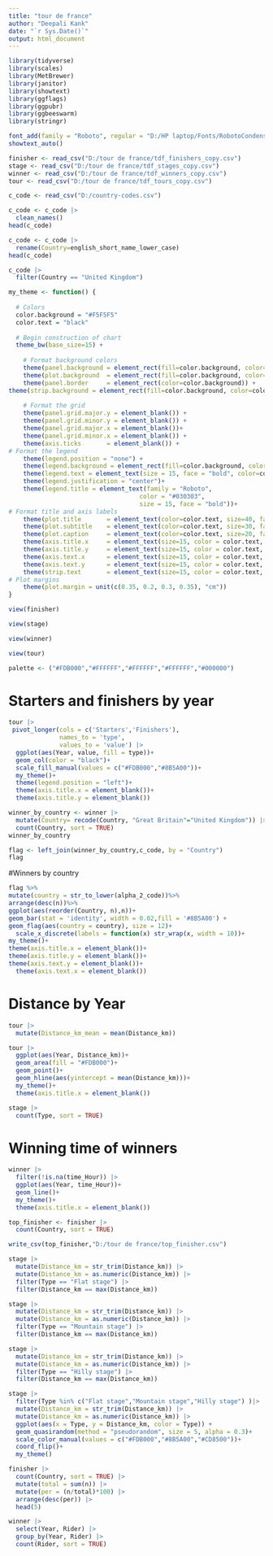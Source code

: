 ---
title: "tour de france"
author: "Deepali Kank"
date: "`r Sys.Date()`"
output: html_document
---

```{r,warning=FALSE,message=FALSE}
library(tidyverse)
library(scales)
library(MetBrewer)
library(janitor)
library(showtext)
library(ggflags)
library(ggpubr)
library(ggbeeswarm)
library(stringr)
```

```{r}
font_add(family = "Roboto", regular = "D:/HP laptop/Fonts/RobotoCondensed-Regular.ttf")
showtext_auto()
```


```{r}
finisher <- read_csv("D:/tour de france/tdf_finishers_copy.csv")
stage <- read_csv("D:/tour de france/tdf_stages_copy.csv")
winner <- read_csv("D:/tour de france/tdf_winners_copy.csv")
tour <- read_csv("D:/tour de france/tdf_tours_copy.csv")
```
```{r}
c_code <- read_csv("D:/country-codes.csv")

c_code <- c_code |> 
  clean_names()
head(c_code)
```

```{r}
c_code <- c_code |> 
  rename(Country=english_short_name_lower_case)
head(c_code)

```
```{r}
c_code |> 
  filter(Country == "United Kingdom")
```


```{r}
my_theme <- function() {
  
  # Colors
  color.background = "#F5F5F5"
  color.text = "black"
  
  # Begin construction of chart
  theme_bw(base_size=15) +
    
    # Format background colors
    theme(panel.background = element_rect(fill=color.background, color=color.background)) +
    theme(plot.background  = element_rect(fill=color.background, color=color.background)) +
    theme(panel.border     = element_rect(color=color.background)) +
theme(strip.background = element_rect(fill=color.background, color=color.background)) +
    
    # Format the grid
    theme(panel.grid.major.y = element_blank()) +
    theme(panel.grid.minor.y = element_blank()) +
    theme(panel.grid.major.x = element_blank())+
    theme(panel.grid.minor.x = element_blank()) +
    theme(axis.ticks       = element_blank()) +
# Format the legend
    theme(legend.position = "none") +
    theme(legend.background = element_rect(fill=color.background, color=color.background))+
    theme(legend.text = element_text(size = 15, face = "bold", color=color.text))+
    theme(legend.justification = "center")+
    theme(legend.title = element_text(family = "Roboto",
                                    color = "#030303",
                                    size = 15, face = "bold"))+
# Format title and axis labels
    theme(plot.title       = element_text(color=color.text, size=40, face = "bold", hjust = 0.5, family = 'Roboto'))+
    theme(plot.subtitle    = element_text(color=color.text, size=30, face = "bold", hjust = 0.5, family = 'Roboto'))+
    theme(plot.caption     = element_text(color=color.text, size=20, face = "bold", hjust = 0.5, family = 'Roboto'))+
    theme(axis.title.x     = element_text(size=15, color = color.text, hjust = 0.5, vjust = 0.5,face = "bold", family = 'Roboto')) +
    theme(axis.title.y     = element_text(size=15, color = color.text, hjust = 0.5, vjust = 0.5,face = "bold", family = 'Roboto')) +
    theme(axis.text.x      = element_text(size=15, color = color.text, hjust = 0.5, vjust = 0.5,face = "bold", family = 'Roboto')) +
    theme(axis.text.y      = element_text(size=15, color = color.text, face = "bold", family = 'Roboto')) +
    theme(strip.text       = element_text(size=15, color = color.text, hjust = 0.5, vjust = 0.5,face = "bold", family = 'Roboto')) +
# Plot margins
    theme(plot.margin = unit(c(0.35, 0.2, 0.3, 0.35), "cm"))
}
```



```{r}
view(finisher)
```

```{r}
view(stage)
```

```{r}
view(winner)
```

```{r}
view(tour)
```

```{r}
palette <- ("#FDB000","#FFFFFF","#FFFFFF","#FFFFFF","#000000")
```
# Starters and finishers by year

```{r, fig.height=13,fig.width=20}
tour |> 
 pivot_longer(cols = c('Starters','Finishers'),
              names_to = 'type',
              values_to = 'value') |> 
  ggplot(aes(Year, value, fill = type))+
  geom_col(color = "black")+
  scale_fill_manual(values = c("#FDB000","#8B5A00"))+
  my_theme()+
  theme(legend.position = "left")+
  theme(axis.title.x = element_blank())+
  theme(axis.title.y = element_blank())
```
```{r}
winner_by_country <- winner |> 
  mutate(Country= recode(Country, "Great Britain"="United Kingdom")) |> 
  count(Country, sort = TRUE)
winner_by_country
```


```{r}
flag <- left_join(winner_by_country,c_code, by = "Country")
flag
```

#Winners by country

```{r, fig.width=20,fig.height=13}
flag %>%
mutate(country = str_to_lower(alpha_2_code))%>%
arrange(desc(n))%>%
ggplot(aes(reorder(Country, n),n))+
geom_bar(stat = 'identity', width = 0.02,fill = '#8B5A00') +
geom_flag(aes(country = country), size = 12)+
  scale_x_discrete(labels = function(x) str_wrap(x, width = 10))+
my_theme()+
theme(axis.title.x = element_blank())+
theme(axis.title.y = element_blank())+
theme(axis.text.y = element_blank())+
  theme(axis.text.x = element_blank())
```

# Distance by Year

```{r}
tour |> 
  mutate(Distance_km_mean = mean(Distance_km))
```


```{r, fig.height=13, fig.width=20}
tour |> 
  ggplot(aes(Year, Distance_km))+
  geom_area(fill = "#FDB000")+
  geom_point()+
  geom_hline(aes(yintercept = mean(Distance_km)))+
  my_theme()+
  theme(axis.title.x = element_blank())
```
```{r}
stage |> 
  count(Type, sort = TRUE)
```

# Winning time of winners


```{r, fig.height=12, fig.width=20}
winner |> 
  filter(!is.na(time_Hour)) |> 
  ggplot(aes(Year, time_Hour))+
  geom_line()+
  my_theme()+
  theme(axis.title.x = element_blank())
```
```{r}
top_finisher <- finisher |> 
  count(Country, sort = TRUE)
```

```{r}
write_csv(top_finisher,"D:/tour de france/top_finisher.csv")
```


```{r}
stage |> 
  mutate(Distance_km = str_trim(Distance_km)) |> 
  mutate(Distance_km = as.numeric(Distance_km)) |>
  filter(Type == "Flat stage") |> 
  filter(Distance_km == max(Distance_km))
```



```{r}
stage |> 
  mutate(Distance_km = str_trim(Distance_km)) |> 
  mutate(Distance_km = as.numeric(Distance_km)) |>
  filter(Type == "Mountain stage") |> 
  filter(Distance_km == max(Distance_km))
```
```{r}
stage |> 
  mutate(Distance_km = str_trim(Distance_km)) |> 
  mutate(Distance_km = as.numeric(Distance_km)) |>
  filter(Type == "Hilly stage") |> 
  filter(Distance_km == max(Distance_km))
```


```{r, fig.height=13,fig.width=20}
stage |> 
  filter(Type %in% c("Flat stage","Mountain stage","Hilly stage") )|> 
  mutate(Distance_km = str_trim(Distance_km)) |> 
  mutate(Distance_km = as.numeric(Distance_km)) |> 
  ggplot(aes(x = Type, y = Distance_km, color = Type)) +
  geom_quasirandom(method = "pseudorandom", size = 5, alpha = 0.3)+
  scale_color_manual(values = c("#FDB000","#8B5A00","#CD8500"))+
  coord_flip()+
  my_theme()
```

```{r}
finisher |> 
  count(Country, sort = TRUE) |> 
  mutate(total = sum(n)) |> 
  mutate(per = (n/total)*100) |> 
  arrange(desc(per)) |> 
  head(5)
```

```{r}
winner |> 
  select(Year, Rider) |> 
  group_by(Year, Rider) |> 
  count(Rider, sort = TRUE)
```


